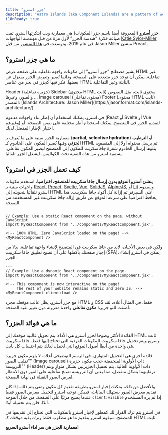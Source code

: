 ```yaml
---
title: "جزر استرو"
description: "Astro Islands (aka Component Islands) are a pattern of web architecture pioneered by Astro. “Islands architecture” was first coined by Etsy's frontend architect Katie Sylor-Miller in 2019, and expanded on by Preact creator Jason Miller."
i18nReady: true
---
```



**جزر أسترو** (المعروفة أيضا باسم جزر المكونات) هي معمارية ويب ابتكرتها أسترو. تمت صياغة فكرة “هندسة الجزر” لأول مرة من قبل مهندسة الواجهات [Katie Sylor-Miller](https://twitter.com/ksylor) في عام 2019، وتوسعت في [هذا المنشور](https://jasonformat.com/islands-architecture/) من قبل Jason Miller
 منشئ Preact.

## ما هي جزر استرو؟

يشير مصطلح "جزر أسترو" إلى مكونات واجهة تفاعلية على صفحة عرض HTML غير تفاعلية. يمكن أن توجد جزر متعددة على الصفحة، ودائما تُصير وتعرض الجزر بمعزل عن بعضها. فكر فيها كجزر في بحر من عناصر HTML الثابتة وغير التفاعلية.

<IslandsDiagram>
  <Fragment slot="headerApp">Header (جزيرة تفاعلية)</Fragment>
  <Fragment slot="sidebarApp">Sidebar (محتوى HTML ثابت)</Fragment>
  <Fragment slot="main">
    محتوى ثابت، مثل النصوص والصور، وغيرها ...
  </Fragment>
  <Fragment slot="carouselApp">Image carousel (محتوى تفاعلي)</Fragment>
  <Fragment slot="footer">Footer (محتوى HTML ثابت)</Fragment>
  <Fragment slot="source">المصدر: [Islands Architecture: Jason Miller](https://jasonformat.com/islands-architecture/)</Fragment>
</IslandsDiagram>

في استرو، يمكنك استخدام أي إطار بناء واجهات مدعوم (React أو Svelte أو Vue وغيرهم) لتقديم الجزر في المتصفح. يمكنك استخدام أطر مختلفة على نفس الصفحة، أو اختيار الإطار المفضل لديك.

معمارية الجزر مبنية على ما يُعرف بـ (**partial**, **selective hydration**) أو **الترطيب الجزئي** وفيها يُصير المكون على الخادوم كـ HTML ثم يرسل محتواه أولا إلى المتصفح، يتلوها إرسال الخادوم شفرة جافاسكربت للمكون إلى المتصفح ليصير المكون تفاعلي. يستفيد استرو من هذه التقنية تحت الكواليس، ليشغل الجزر تلقائيا.

## كيف تعمل الجزر في استرو؟

**ينشئ أسترو الموقع بدون إرسال جافا سكريبت للمتصفح، افتراضيا.** استخدم مكونات واجهات مبنية بـ [React](https://reactjs.org/), [Preact](https://preactjs.com/), [Svelte](https://svelte.dev/), [Vue](https://vuejs.org/), [SolidJS](https://www.solidjs.com/), [AlpineJS](https://alpinejs.dev/), أو [Lit](https://lit.dev/) وسيقوم استرو تلقائيا بتحويله إلى HTML على السيرفر ثم إزالة كل أكواد جافا سكريبت. هذا يحافظ افتراضيا على سرعة الموقع عن طريق إزالة جافا سكريبت غير المستخدمة من الصفحة.

```astro title="src/pages/index.astro"
---
// Example: Use a static React component on the page, without JavaScript.
import MyReactComponent from '../components/MyReactComponent.jsx';
---
<!-- 100% HTML, Zero JavaScript loaded on the page! -->
<MyReactComponent />
```

ولكن في بعض الأحيان، لابد من جافا سكريبت في المتصفح لإنشاء واجهة تفاعلية. بدلا من إجبار صفحتك بأكملها على أن تصبح تطبيق جافا سكريبت (SPA)، يمكن في استرو إنشاء الجزر.

```astro title="src/pages/index.astro" ins="client:load"
---
// Example: Use a dynamic React component on the page.
import MyReactComponent from '../components/MyReactComponent.jsx';
---
<!-- This component is now interactive on the page! 
     The rest of your website remains static and zero JS. -->
<MyReactComponent client:load />
```

مع جزر أسترو، يظل غالب موقعك مجرد HTML و CSS فقط. في المثال أعلاه، لقد أضفت للتو جزيرة **مكون تفاعلي** واحدة معزولة دون تغيير بقية الصفحة.

## ما هي فوائد الجزر؟

الفائدة الأكثر وضوحا لجزر أسترو هي الأداء: يتم تحويل غالبية موقعك إلى HTML ثابت وسريع  ويتم تحميل جافا سكريبت للمكونات الفردية التي تحتاج إليها فقط. جافا سكريبت هي واحدة من أبطأ أصول الموقع التي تُحمل، لذلك يتم احتساب كل بايت.

فائدة أخرى هي التحميل المتوازي. في الرسم التوضيحي أعلاه، لا يلزم مكون جزيرة "تقليب الصور" (Image carousel) ذات الأولوية المنخفضة حجب مكون جزيرة "الترويسة" (Header) ذات الأولوية العالية. يتم تحميل الجزيرتين بشكل متوازٍ ويتم ترطيبهما بشكل منفصل، مما يعني أن الترويسة تصبح تفاعلية على الفور دون الانتظار لعرض الصور الثقيلة في نهاية الصفحة.

والأفضل من ذلك، يمكنك إخبار استرو بطريقة تقديم كل مكون ومتى يتم ذلك. إذا كان تقديم معرض الصور يستهلك البيانات، فيمكن توجيه استرو لتحميل معرض الصور فقط عندما يصبح مرئيًا على الصفحة. من خلال الموجه `client:visible` إذا لم يره المستخدم أبدًا، فلن يتم تحميله أبدًا.

في استرو يتم ترك القرار لك كمطور لإخبار استرو بالمكونات التي تحتاج إلى تقديمها في المتصفح. سيقوم استرو بتقديم ما هو مطلوب فقط وترك بقية موقعك كـ HTML ثابت.

**معمارية الجزر هي سر اداء أسترو السريع!**
